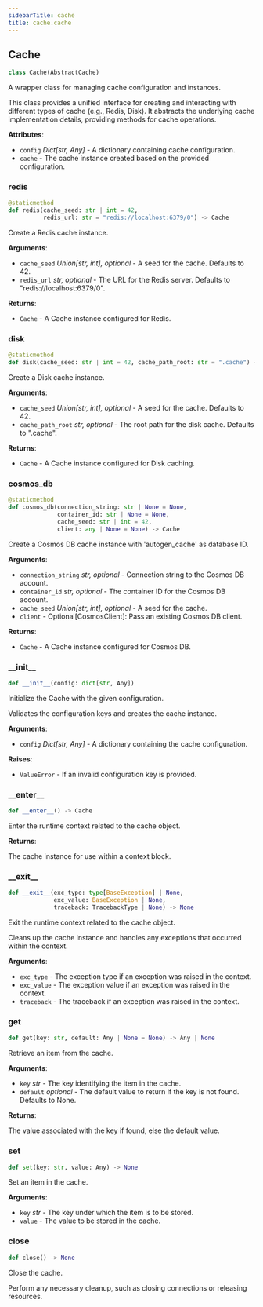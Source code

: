 ```yaml
---
sidebarTitle: cache
title: cache.cache
---
```


## Cache

```python
class Cache(AbstractCache)
```

A wrapper class for managing cache configuration and instances.

This class provides a unified interface for creating and interacting with
different types of cache (e.g., Redis, Disk). It abstracts the underlying
cache implementation details, providing methods for cache operations.

**Attributes**:

- `config` _Dict[str, Any]_ - A dictionary containing cache configuration.
- `cache` - The cache instance created based on the provided configuration.

### redis

```python
@staticmethod
def redis(cache_seed: str | int = 42,
          redis_url: str = "redis://localhost:6379/0") -> Cache
```

Create a Redis cache instance.

**Arguments**:

- `cache_seed` _Union[str, int], optional_ - A seed for the cache. Defaults to 42.
- `redis_url` _str, optional_ - The URL for the Redis server. Defaults to "redis://localhost:6379/0".
  

**Returns**:

- `Cache` - A Cache instance configured for Redis.

### disk

```python
@staticmethod
def disk(cache_seed: str | int = 42, cache_path_root: str = ".cache") -> Cache
```

Create a Disk cache instance.

**Arguments**:

- `cache_seed` _Union[str, int], optional_ - A seed for the cache. Defaults to 42.
- `cache_path_root` _str, optional_ - The root path for the disk cache. Defaults to ".cache".
  

**Returns**:

- `Cache` - A Cache instance configured for Disk caching.

### cosmos\_db

```python
@staticmethod
def cosmos_db(connection_string: str | None = None,
              container_id: str | None = None,
              cache_seed: str | int = 42,
              client: any | None = None) -> Cache
```

Create a Cosmos DB cache instance with 'autogen_cache' as database ID.

**Arguments**:

- `connection_string` _str, optional_ - Connection string to the Cosmos DB account.
- `container_id` _str, optional_ - The container ID for the Cosmos DB account.
- `cache_seed` _Union[str, int], optional_ - A seed for the cache.
- `client` - Optional[CosmosClient]: Pass an existing Cosmos DB client.

**Returns**:

- `Cache` - A Cache instance configured for Cosmos DB.

### \_\_init\_\_

```python
def __init__(config: dict[str, Any])
```

Initialize the Cache with the given configuration.

Validates the configuration keys and creates the cache instance.

**Arguments**:

- `config` _Dict[str, Any]_ - A dictionary containing the cache configuration.
  

**Raises**:

- `ValueError` - If an invalid configuration key is provided.

### \_\_enter\_\_

```python
def __enter__() -> Cache
```

Enter the runtime context related to the cache object.

**Returns**:

  The cache instance for use within a context block.

### \_\_exit\_\_

```python
def __exit__(exc_type: type[BaseException] | None,
             exc_value: BaseException | None,
             traceback: TracebackType | None) -> None
```

Exit the runtime context related to the cache object.

Cleans up the cache instance and handles any exceptions that occurred
within the context.

**Arguments**:

- `exc_type` - The exception type if an exception was raised in the context.
- `exc_value` - The exception value if an exception was raised in the context.
- `traceback` - The traceback if an exception was raised in the context.

### get

```python
def get(key: str, default: Any | None = None) -> Any | None
```

Retrieve an item from the cache.

**Arguments**:

- `key` _str_ - The key identifying the item in the cache.
- `default` _optional_ - The default value to return if the key is not found.
  Defaults to None.
  

**Returns**:

  The value associated with the key if found, else the default value.

### set

```python
def set(key: str, value: Any) -> None
```

Set an item in the cache.

**Arguments**:

- `key` _str_ - The key under which the item is to be stored.
- `value` - The value to be stored in the cache.

### close

```python
def close() -> None
```

Close the cache.

Perform any necessary cleanup, such as closing connections or releasing resources.


